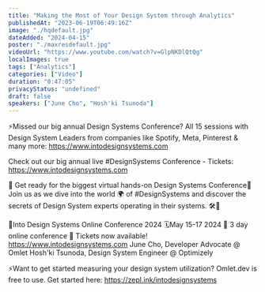 ```yaml
---
title: "Making the Most of Your Design System through Analytics"
publishedAt: "2023-06-19T06:49:16Z"
image: "./hqdefault.jpg"
dateAdded: "2024-04-15"
poster: "./maxresdefault.jpg"
videoUrl: "https://www.youtube.com/watch?v=GlpNKDlQtQg"
localImages: true
tags: ["Analytics"]
categories: ["Video"]
duration: "0:47:05"
privacyStatus: "undefined"
draft: false
speakers: ["June Cho", "Hosh'ki Tsunoda"]
---
```

⚡️Missed our big annual Design Systems Conference? All 15 sessions with Design System Leaders from companies like Spotify, Meta, Pinterest & many more: https://www.intodesignsystems.com

Check out our big annual live #DesignSystems Conference - Tickets: https://www.intodesignsystems.com 

🌟 Get ready for the biggest virtual hands-on Design Systems Conference🌟
Join us as we dive into the world 🌍 of #DesignSystems and discover the secrets of Design System experts operating in their systems. 🛠️🎨

📐Into Design Systems Online Conference 2024
🗓️May 15-17 2024
🚀 3 day online conference
🎫 Tickets now available! 
https://www.intodesignsystems.com
June Cho, Developer Advocate @ Omlet
Hosh'ki Tsunoda, Design System Engineer @ Optimizely

⚡️Want to get started measuring your design system utilization? Omlet.dev is free to use. Get started here: https://zepl.ink/intodesignsystems
